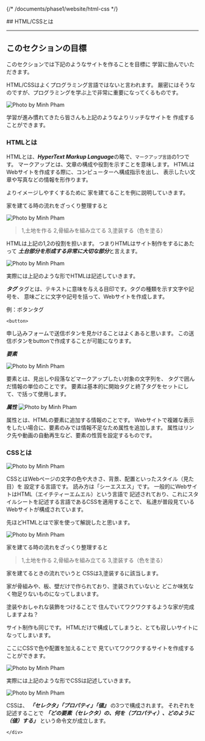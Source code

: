 
{/* /documents/phase1/website/html-css */}
<div class="bg-white">
    <div class="whitespace-nowrap mx-auto max-w-screen-md ">
 ## HTML/CSSとは

 ***

## このセクションの目標

このセクションでは下記のようなサイトを作ることを目標に
学習に励んでいただきます。

HTML/CSSはよくプログラミング言語ではないと言われます。
厳密にはそうなのですが、プログラミングを学ぶ上で非常に重要になってくるものです。

<img src="/phase1/website/html-css/おしゃれなサイト.png" loading="lazy" alt="Photo by Minh Pham" class="" />

学習が進み慣れてきたら皆さんも上記のようなよりリッチなサイトを
作成することができます。

### HTMLとは

HTMLとは、***HyperText Markup Language***の略で、```マークアップ言語```の1つです。
マークアップとは、文章の構成や役割を示すことを意味します。
HTMLはWebサイトを作成する際に、コンピューターへ構成指示を出し、
表示したい文章や写真などの情報を形作ります。

よりイメージしやすくするために
家を建てることを例に説明していきます。

家を建てる時の流れをざっくり整理すると

<img src="/phase1/website/html-css/home-build-step.png" loading="lazy" alt="Photo by Minh Pham" class="" />

>1,土地を作る
>2,骨組みを組み立てる
>3,塗装する（色を塗る）

HTMLは上記の1,2の役割を担います。
つまりHTMLはサイト制作をするにあたって
***土台部分を形成する非常に大切な部分***と言えます。

<img src="/phase1/website/html-css/ html-source.png" loading="lazy" alt="Photo by Minh Pham" class="" />

実際には上記のような形でHTMLは記述していきます。

***タグ***
タグとは、テキストに意味を与える目印です。タグの種類を示す文字や記号を、
意味ごとに文字や記号を括って、Webサイトを作成します。

例：ボタンタグ
```
<button>
```

申し込みフォームで送信ボタンを見かけることはよくあると思います。
この送信ボタンをbuttonで作成することが可能になります。

***要素***

<img src=" /phase1/website/html-css/html-ex1.png" loading="lazy" alt="Photo by Minh Pham" class="" />

要素とは、見出しや段落などマークアップしたい対象の文字列を、
タグで囲んだ情報の単位のことです。
要素は基本的に開始タグと終了タグをセットにして、で括って使用します。

***属性***
<img src="/phase1/website/html-css/html-ex2.png" loading="lazy" alt="Photo by Minh Pham" class="" />

属性とは、HTMLの要素に追加する情報のことです。
Webサイトで複雑な表示をしたい場合に、要素のみでは情報不足なため属性を追加します。
属性はリンク先や動画の自動再生など、要素の性質を設定するものです。

### CSSとは

<img src="/phase1/website/html-css/css.png" loading="lazy" alt="Photo by Minh Pham" class="" />

CSSとはWebページの文字の色や大きさ、背景、配置といったスタイル（見た目）を
設定する言語です。
読み方は「シーエスエス」です。
一般的にWebサイトはHTML（エイチティーエムエル）という言語で
記述されており、これにスタイルシートを記述する言語であるCSSを適用することで、
私達が普段見ているWebサイトが構成されています。

先ほどHTMLとはで家を使って解説したと思います。

<img src="/phase1/website/html-css/home-build-step.png" loading="lazy" alt="Photo by Minh Pham" class="" />

家を建てる時の流れをざっくり整理すると
>1,土地を作る
>2,骨組みを組み立てる
>3,塗装する（色を塗る）

家を建てるときの流れでいうと
CSSは3,塗装するに該当します。

家が骨組みや、板、壁だけで作られており、塗装されていないと
どこか味気なく物足りないものになってしまいます。

塗装やおしゃれな装飾をつけることで
住んでいてワクワクするような家が完成しますよね？

サイト制作も同じです。
HTMLだけで構成してしまうと、とても寂しいサイトになってしまいます。

ここにCSSで色や配置を加えることで
見ていてワクワクするサイトを作成することができます。

<img src="/phase1/website/html-css/css-ex-dev.png" loading="lazy" alt="Photo by Minh Pham" class="" />

実際には上記のような形でCSSは記述していきます。

<img src="/phase1/website/html-css/css-explain.png" loading="lazy" alt="Photo by Minh Pham" class="" />

CSSは、 ***「セレクタ」「プロパティ」「値』*** の3つで構成されます。
それぞれを記述することで ***「どの要素（セレクタ）の、何を（プロパティ）、どのように（値）する」***
という命令文が成立します。

    </div>
</div>